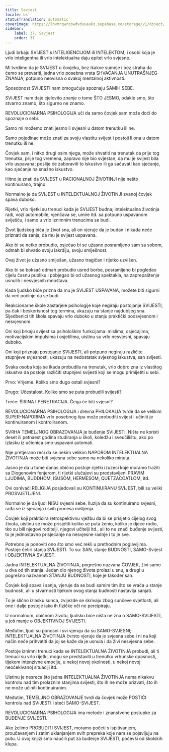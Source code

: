 ```yaml
---
title: Savjest
locale: bs
statusTranslation: automatic
coverImage: https://lhvmrqwrcowdvduuaukz.supabase.co/storage/v1/object/public/strapi-uploads/small_cover-educacion-fundamental.webp-2d51a7828a2b1309555be27f7e2a61a0.webp
sidebar:
    label: 37. Savjest
    order: 37
---
```

Ljudi brkaju SVIJEST s INTELIGENCIJOM ili INTELEKTOM, i osobi koja je vrlo inteligentna ili vrlo intelektualna daju epitet vrlo svjesne.

Mi tvrdimo da je SVIJEST u čovjeku, bez ikakve sumnje i bez straha da ćemo se prevariti, jedna vrlo posebna vrsta SHVAĆANJA UNUTRAŠNJEG ZNANJA, potpuno neovisna o svakoj mentalnoj aktivnosti.

Sposobnost SVIJESTI nam omogućuje spoznaju SAMIH SEBE.

SVIJEST nam daje cjelovito znanje o tome ŠTO JESMO, odakle smo, što stvarno znamo, što sigurno ne znamo.

REVOLUCIONARNA PSIHOLOGIJA uči da samo čovjek sam može doći do spoznaje o sebi.

Samo mi možemo znati jesmo li svjesni u datom trenutku ili ne.

Samo pojedinac može znati za svoju vlastitu svijest i postoji li ona u datom trenutku ili ne.

Čovjek sam, i nitko drugi osim njega, može shvatiti na trenutak da prije tog trenutka, prije tog vremena, zapravo nije bio svjestan, da mu je svijest bila vrlo uspavana; poslije će zaboraviti to iskustvo ili ga sačuvati kao sjećanje, kao sjećanje na snažno iskustvo.

Hitno je znati da SVIJEST u RACIONALNOJ ŽIVOTINJI nije nešto kontinuirano, trajno.

Normalno je da SVIJEST u INTELEKTUALNOJ ŽIVOTINJI zvanoj čovjek spava duboko.

Rijetki, vrlo rijetki su trenuci kada je SVIJEST budna; intelektualna životinja radi, vozi automobile, vjenčava se, umire itd. sa potpuno uspavanom sviješću, i samo u vrlo iznimnim trenucima se budi.

Život ljudskog bića je život sna, ali on vjeruje da je budan i nikada neće priznati da sanja, da mu je svijest uspavana.

Ako bi se netko probudio, osjećao bi se užasno posramljeno sam sa sobom, odmah bi shvatio svoju lakrdiju, svoju smiješnost.

Ovaj život je užasno smiješan, užasno tragičan i rijetko uzvišen.

Ako bi se boksač odmah probudio usred borbe, posramljeno bi pogledao cijelu časnu publiku i pobjegao bi od užasnog spektakla, na zaprepaštenje usnulih i nesvjesnih mnoštava.

Kada ljudsko biće prizna da mu je SVIJEST USPAVANA, možete biti sigurni da već počinje da se budi.

Reakcionarne škole zastarjele psihologije koje negiraju postojanje SVIJESTI, pa čak i beskorisnost tog termina, ukazuju na stanje najdubljeg sna. Sljedbenici tih škola spavaju vrlo duboko u stanju praktički podsvjesnom i nesvjesnom.

Oni koji brkaju svijest sa psihološkim funkcijama: mislima, osjećajima, motivacijskim impulsima i osjetilima, uistinu su vrlo nesvjesni, spavaju duboko.

Oni koji priznaju postojanje SVIJESTI, ali potpuno negiraju različite stupnjeve svjesnosti, ukazuju na nedostatak svjesnog iskustva, san svijesti.

Svaka osoba koja se ikada probudila na trenutak, vrlo dobro zna iz vlastitog iskustva da postoje različiti stupnjevi svijesti koji se mogu primijetiti u sebi.

Prvo: Vrijeme. Koliko smo dugo ostali svjesni?

Drugo: Učestalost. Koliko smo se puta probudili svijesti?

Treće: ŠIRINA I PENETRACIJA. Čega će biti svjesni?

REVOLUCIONARNA PSIHOLOGIJA i drevna PHILOKALIA tvrde da se velikim SUPER-NAPORIMA vrlo posebnog tipa može probuditi svijest i učiniti je kontinuiranom i kontroliranom.

SVRHA TEMELJNOG OBRAZOVANJA je buđenje SVIJESTI. Ništa ne koristi deset ili petnaest godina studiranja u školi, koledžu i sveučilištu, ako po izlasku iz učionica smo uspavani automati.

Nije pretjerano reći da se nekim velikim NAPOROM INTELEKTUALNA ŽIVOTINJA može biti svjesna sebe samo na nekoliko minuta.

Jasno je da u tome danas obično postoje rijetki izuzeci koje moramo tražiti sa Diogenovim fenjerom, ti rijetki slučajevi su predstavljeni PRAVIM LJUDIMA, BUDDHOM, ISUSOM, HERMESOM, QUETZACOATLOM, itd.

Ovi osnivači RELIGIJA posjedovali su KONTINUIRANU SVIJEST, bili su veliki PROSVJETLJENI.

Normalno je da ljudi NISU svjesni sebe. Iluzija da su kontinuirano svjesni, rađa se iz sjećanja i svih procesa mišljenja.

Čovjek koji prakticira retrospektivnu vježbu da bi se prisjetio cijelog svog života, uistinu se može prisjetiti koliko se puta ženio, koliko je djece rodio, tko su bili njegovi roditelji, njegovi učitelji itd., ali to ne znači buđenje svijesti, to je jednostavno prisjećanje na nesvjesne radnje i to je sve.

Potrebno je ponoviti ono što smo već rekli u prethodnim poglavljima. Postoje četiri stanja SVIJESTI. To su: SAN, stanje BUDNOSTI, SAMO-Svijest i OBJEKTIVNA SVIJEST.

Jadna INTELEKTUALNA ŽIVOTINJA, pogrešno nazvana ČOVJEK, živi samo u dva od tih stanja. Jedan dio njenog života prolazi u snu, a drugi u pogrešno nazvanom STANJU BUDNOSTI, koje je također san.

Čovjek koji spava i sanja, vjeruje da se budi samim tim što se vraća u stanje budnosti, ali u stvarnosti tijekom ovog stanja budnosti nastavlja sanjati.

To je slično izlasku sunca, zvijezde se skrivaju zbog sunčeve svjetlosti, ali one i dalje postoje iako ih fizičke oči ne percipiraju.

U normalnom, običnom životu, ljudsko biće ništa ne zna o SAMO-SVIJESTI, a još manje o OBJEKTIVNOJ SVIJESTI.

Međutim, ljudi su ponosni i svi vjeruju da su SAMO-SVJESNI; INTELEKTUALNA ŽIVOTINJA čvrsto vjeruje da je svjesna sebe i ni na koji način neće prihvatiti da joj se kaže da je usnula i da živi nesvjesna sebe.

Postoje iznimni trenuci kada se INTELEKTUALNA ŽIVOTINJA probudi, ali ti trenuci su vrlo rijetki, mogu se predstaviti u trenutku vrhunske opasnosti, tijekom intenzivne emocije, u nekoj novoj okolnosti, u nekoj novoj neočekivanoj situaciji itd.

Uistinu je nesreća što jadna INTELEKTUALNA ŽIVOTINJA nema nikakvu kontrolu nad tim prolaznim stanjima svijesti, što ih ne može prizvati, što ih ne može učiniti kontinuiranim.

Međutim, TEMELJNO OBRAZOVANJE tvrdi da čovjek može POSTIĆI kontrolu nad SVIJESTI i steći SAMO-SVIJEST.

REVOLUCIONARNA PSIHOLOGIJA ima metode i znanstvene postupke za BUĐENJE SVIJESTI.

Ako želimo PROBUDITI SVIJEST, moramo početi s ispitivanjem, proučavanjem i zatim uklanjanjem svih prepreka koje nam se pojavljuju na putu. U ovoj knjizi smo naučili put za buđenje SVIJESTI, počevši od školskih klupa.

